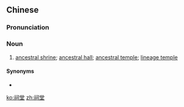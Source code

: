 ==Chinese==
{{zh-forms}}

===Pronunciation===
{{zh-pron
|m=cítáng
|c=ci4 tong4-2
|mn=qz:sîr-tn̂g/tw:sû-tn̂g/xm,zz:sû-tông/xm,zz:sî-tn̂g
|cat=n
}}

===Noun===
{{zh-noun}}

# [[ancestral shrine]]; [[ancestral hall]]; [[ancestral temple]]; [[lineage temple]]

====Synonyms====
* {{zh-l|宗祠}}

[[ko:祠堂]]
[[zh:祠堂]]